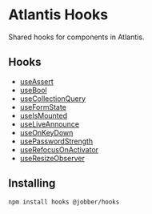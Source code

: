 # Atlantis Hooks

Shared hooks for components in Atlantis.

## Hooks

- [useAssert](../?path=/docs/hooks-useassert--page)
- [useBool](../?path=/docs/hooks-usebool--page)
- [useCollectionQuery](../?path=/docs/hooks-usecollectionquery--use-collection-query)
- [useFormState](../?path=/docs/hooks-useformstate--use-form-state)
- [useIsMounted](../?path=/docs/hooks-useismounted--use-is-mounted)
- [useLiveAnnounce](../?path=/docs/hooks-useliveannounce--use-live-announce)
- [useOnKeyDown](../?path=/docs/hooks-useonkeydown--use-on-key-down)
- [usePasswordStrength](../?path=/docs/hooks-usepasswordstrength--use-password-strength)
- [useRefocusOnActivator](../?path=/docs/hooks-userefocusonactivator--use-refocus-on-activator)
- [useResizeObserver](../?path=/docs/packages-hooks--page)

## Installing

`npm install hooks @jobber/hooks`
